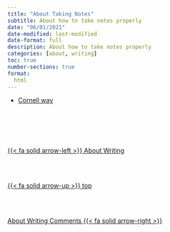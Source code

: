 ```yaml
---
title: "About Taking Notes"
subtitle: About how to take notes properly
date: "06/01/2021"
date-modified: last-modified
date-format: full
description: About how to take notes properly
categories: [about, writing]
toc: true
number-sections: true
format:
  html
---
```


- [Cornell way](https://medium.goodnotes.com/study-with-ease-the-best-way-to-take-notes-2749a3e8297b){.external}





<!--- navLinks -->
<br><br>
<div class=row>
<br>
<div class='column left previous'>
<br>
[{{< fa solid arrow-left >}} About Writing](/about/about-learning-writing.qmd)
<br>
</div>
<br>
<div class='column center'>
<br>
[{{< fa solid arrow-up >}} top](#top)
<br>
</div>
<br>
<div class='column right next'>
<br>
[About Writing Comments  {{< fa solid arrow-right >}}](/about/about-learning-write-comments.qmd)
<br>
</div>
<br>
</div>
